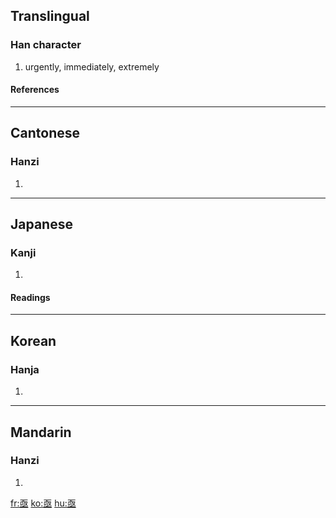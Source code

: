 ==Translingual==
===Han character===
{{Han char|rn=7|rad=二|as=06|sn=8|four=1010<sub>4</sub>|canj=一水一 (MEM), 弓水一 (NEM)}}
# urgently, immediately, extremely
====References====
{{Han ref|kx=0087.140|dkj=00279|dj=0184.070|hdz=10055.070|uh=4E9F|ud=20127|bh=AB45|bd=43845}}
----
==Cantonese==
===Hanzi===
{{yue-hanzi|jyut=|y=gik1, kei3}}
# {{defn|Cantonese}}
----
==Japanese==
===Kanji===
{{ja-kanji|grade=|rs=二06}}
# {{defn|Japanese}}
====Readings====
{{ja-readings|on=[[きょく]] (kyoku), [[き]] (ki)|kun=[[すみやか]] (sumiyaka)}}
----
==Korean==
===Hanja===
{{ko-hanja|hangeul=[[극]], [[기]]|rv=geuk, gi|mr=kŭk, ki}}
# {{defn|Korean}}
----
==Mandarin==
===Hanzi===
{{cmn-hanzi|pin=[[jí]] ([[ji2]]), [[qì]] ([[qi4]])|wg=chi<sup>2</sup>, ch'i<sup>4</sup>}}
# {{defn|Mandarin}}

[[fr:亟]]
[[ko:亟]]
[[hu:亟]]